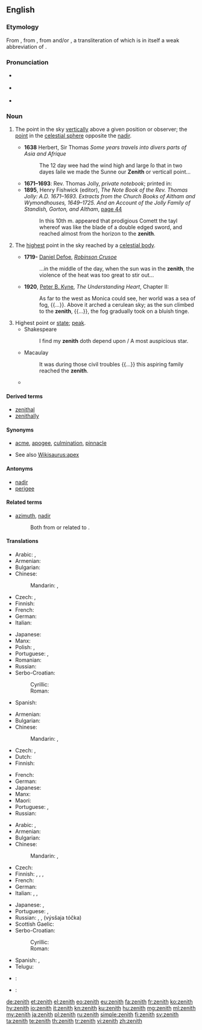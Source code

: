 {{also|zénith}}
==English==
{{slim-wikipedia}}
{{was wotd|2008|November|28}}

===Etymology===
From {{etyl|enm|en}} {{term|senith|lang=enm}}, from {{term|cinit|lang=enm}}, from {{etyl|fro|en}} {{term|cenit|lang=fro}} and/or {{etyl|la|en}} {{term|cenit|lang=la}}, a transliteration of {{etyl|ar|en}} {{term|سمت||direction, path|tr=samt|lang=ar|sc=Arab}} which is in itself a weak abbreviation of {{term|سمت الرأس||direction of the head|tr=samt ar-ra's|lang=ar|sc=Arab}}.

===Pronunciation===
* {{a|UK}} {{IPA|/ˈzɛn.ɪθ/|lang=en}}
* {{a|US}} {{IPA|/ˈzi.nɪθ/|lang=en}}
* {{audio|en-us-zenith.ogg|Audio (US)|lang=en}}

===Noun===
{{en-noun}}

# {{context|astronomy|lang=en}} The point in the sky [[vertically]] above a given position or observer; the [[point]] in the [[celestial sphere]] opposite the [[nadir]].
#* '''1638''' Herbert, Sir Thomas ''Some years travels into divers parts of Asia and Afrique''
#*: The 12 day wee had the wind high and large ſo that in two dayes ſaile we made the Sunne our '''Zenith''' or verticall point...
#* '''1671–1693''': Rev. Thomas Jolly, ''private notebook''; printed in:
#* '''1895''', Henry Fishwick (editor), ''The Note Book of the Rev. Thomas Jolly: A.D. 1671–1693. Extracts from the Church Books of Altham and Wymondhouses, 1649–1725. And an Account of the Jolly Family of Standish, Gorton, and Altham'', [http://books.google.co.uk/books?ei=L-9bSa-FKYuiyAS3xqmCDA&id=TA71Bp2xMq0C&dq=%22of+christ+and+his+gospell%2C%22&q=zenith&pgis=1#search_anchor page 44]
#*: In this 10th m. appeared that prodigious Comett the tayl whereof was like the blade of a double edged sword, and reached almost from the horizon to the '''zenith'''.
# {{context|astronomy|lang=en}} The [[highest]] point in the sky reached by a [[celestial body]].
#* '''1719-''' [[w:Daniel Defoe|Daniel Defoe]], ''[[w:Robinson Crusoe|Robinson Crusoe]]''
#*: ...in the middle of the day, when the sun was in the '''zenith''', the violence of the heat was too great to stir out...
#* '''1920''', [[w:Peter B. Kyne|Peter B. Kyne]], ''The Understanding Heart'', Chapter II:
#*: As far to the west as Monica could see, her world was a sea of fog, {{...}}. Above it arched a cerulean sky; as the sun climbed to the '''zenith''', {{...}}, the fog gradually took on a bluish tinge.
# Highest point or [[state]]; [[peak]].
#* Shakespeare
#*: I find my '''zenith''' doth depend upon / A most auspicious star.
#* Macaulay
#*: It was during those civil troubles {{...}} this aspiring family reached the '''zenith'''.
#* {{quote-book
|page=173
|year=1900
|author=William Beckford
|title=The History of the Caliph Vathek
|url=http://books.google.com/books?id=KnArAAAAMAAJ
|passage="There for a while I enjoyed myself in the '''zenith''' of glory and pleasure."}}

====Derived terms====
* [[zenithal]]
* [[zenithally]]

====Synonyms====
* {{sense|highest point or state}} [[acme]], [[apogee]], [[culmination]], [[pinnacle]]
* See also [[Wikisaurus:apex]]

====Antonyms====
* [[nadir]] {{qualifier|etymological (Arabic) antonym}}
* [[perigee]]

====Related terms====
* [[azimuth]], [[nadir]]
*: Both from or related to {{term|سمت|السمت|direction|tr=as-samt|lang=ar|sc=Arab}}.

====Translations====
{{trans-top|astronomy: point vertically above a position or observer}}
* Arabic: {{t|ar|سَمْت|m|tr=samt}}, {{t|ar|ذروة|f|tr=ḏúrwa}}
* Armenian: {{t|hy|զենիթ}}
* Bulgarian: {{t+|bg|зенит|m|tr=zenít|sc=Cyrl}}
* Chinese:
*: Mandarin: {{t+|cmn|天頂|sc=Hani}}, {{t+|cmn|天顶|tr=tiāndǐng|sc=Hani}}
* Czech: {{t+|cs|nadhlavník|m}}, {{t+|cs|zenit|m}}
* Finnish: {{t+|fi|zeniitti}}
* French: {{t+|fr|zénith|m}}
* German: {{t+|de|Zenit|m}}
* Italian: {{t|it|zenit|m}}
{{trans-mid}}
* Japanese: {{t|ja|天頂|tr=てんちょう, tenchō}}
* Manx: {{t|gv|ard-niau}}
* Polish: {{t+|pl|zenit|m}}, {{t|pl|apogeum|n}}
* Portuguese: {{t+|pt|zénite|m}} {{qualifier|Portugal}}, {{t+|pt|zênite|m}} {{qualifier|Brazil}}
* Romanian: {{t+|ro|dric|m}}
* Russian: {{t+|ru|зенит|m|tr=zenít}}
* Serbo-Croatian: {{t|sh|tjemenište|n}}
*: Cyrillic: {{t|sh|зенит|m}}
*: Roman: {{t+|sh|zenit|m}}
* Spanish: {{t+|es|cenit|m}}
{{trans-bottom}}

{{trans-top|astronomy: highest point reached by a celestial body}}
* Armenian: {{t|hy|զենիթ}}
* Bulgarian: {{t+|bg|зенит|m|tr=zenít|sc=Cyrl}}
* Chinese:
*: Mandarin: {{t+|cmn|天頂|sc=Hani}}, {{t+|cmn|天顶|tr=tiāndǐng|sc=Hani}}
* Czech: {{t+|cs|nadhlavník|m}}, {{t+|cs|zenit|m}}
* Dutch: {{t+|nl|zenit|n}}
* Finnish: {{t|fi|lakipiste}}
{{trans-mid}}
* French: {{t+|fr|zénith|m}}
* German: {{t+|de|Zenit|m}}
* Japanese: {{t|ja|天頂|tr=てんちょう, tenchō}}
* Manx: {{t|gv|ard-niau}}
* Maori: {{t|mi|kōmata}}
* Portuguese: {{t+|pt|zénite|m}} {{qualifier|Portugal}}, {{t+|pt|zênite|m}} {{qualifier|Brazil}}
* Russian: {{t+|ru|зенит|m|tr=zenít}}
{{trans-bottom}}

{{trans-top|highest point or state; peak}}
* Arabic: {{t|ar|سَمْت|m|tr=samt}}, {{t|ar|ذروة|f|tr=ḏúrwa}}
* Armenian: {{t|hy|զենիթ}}
* Bulgarian: {{t+|bg|зенит|m|tr=zenít|sc=Cyrl}}
* Chinese:
*: Mandarin: {{t|cmn|頂點|sc=Hani}}, {{t+|cmn|顶点|tr=dǐngdiǎn|sc=Hani}}
* Czech: {{t+|cs|zenit|m}}
* Finnish: {{t+|fi|huippu}}, {{t|fi|huipennus}}, {{t|fi|huippukohta}}, {{t+|fi|kohokohta}}
* French: {{t+|fr|zénith|m}}
* German: {{t+|de|Zenit|m}}
* Italian: {{t|it|zenit|m}}, {{t+|it|culmine|m}}, {{t+|it|apice|m}}
{{trans-mid}}
* Japanese: {{t|ja|頂点|tr=ちょうてん, chōten}}, {{t|ja|絶頂|tr=ぜっちょう, zecchō}}
* Portuguese: {{t+|pt|topo|m}}, {{t+|pt|cume|m}}
* Russian: {{t+|ru|зенит|tr=zenít|m}}, {{t+|ru|расцвет|m}}, {{l|ru|высший|высшая}} {{t+|ru|точка}} (výsšaja tóčka) {{g|f}}
* Scottish Gaelic: {{t|gd|bàrr|m}}
* Serbo-Croatian:
*: Cyrillic: {{t|sh|зенит|m}}
*: Roman: {{t+|sh|zenit|m}}
* Spanish: {{t|es|apogeo|m}}, {{t+|es|cenit|m}}
* Telugu: {{t+|te|స్వర్గము|tr=swargamu|sc=Telu}}
{{trans-bottom}}

{{checktrans-top}}
* {{ttbc|eo}}: {{t|eo|zenito}}
* {{ttbc|ia}}: {{t|ia|zenit}}
{{trans-bottom}}

[[de:zenith]]
[[et:zenith]]
[[el:zenith]]
[[eo:zenith]]
[[eu:zenith]]
[[fa:zenith]]
[[fr:zenith]]
[[ko:zenith]]
[[hy:zenith]]
[[io:zenith]]
[[it:zenith]]
[[kn:zenith]]
[[ku:zenith]]
[[hu:zenith]]
[[mg:zenith]]
[[ml:zenith]]
[[my:zenith]]
[[ja:zenith]]
[[pl:zenith]]
[[ru:zenith]]
[[simple:zenith]]
[[fi:zenith]]
[[sv:zenith]]
[[ta:zenith]]
[[te:zenith]]
[[th:zenith]]
[[tr:zenith]]
[[vi:zenith]]
[[zh:zenith]]